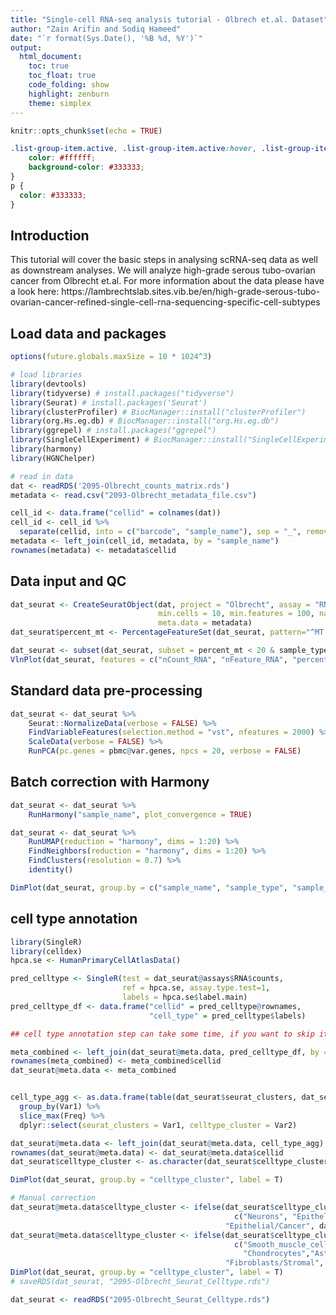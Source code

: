 ```yaml
---
title: "Single-cell RNA-seq analysis tutorial - Olbrech et.al. Dataset"
author: "Zain Arifin and Sodiq Hameed"
date: "`r format(Sys.Date(), '%B %d, %Y')`"
output:
  html_document:
    toc: true
    toc_float: true
    code_folding: show
    highlight: zenburn
    theme: simplex
---
```


```r
knitr::opts_chunk$set(echo = TRUE)
```

```css
.list-group-item.active, .list-group-item.active:hover, .list-group-item.active:focus {
    color: #ffffff;
    background-color: #333333;
}
p {
  color: #333333;
}
```

## Introduction 

This tutorial will cover the basic steps in analysing scRNA-seq data as well as downstream analyses. We will analyze high-grade serous tubo-ovarian cancer from Olbrecht et.al. For more information about the data please have a look here: https://lambrechtslab.sites.vib.be/en/high-grade-serous-tubo-ovarian-cancer-refined-single-cell-rna-sequencing-specific-cell-subtypes

## Load data and packages

```r
options(future.globals.maxSize = 10 * 1024^3) 

# load libraries
library(devtools)
library(tidyverse) # install.packages("tidyverse")
library(Seurat) # install.packages('Seurat')
library(clusterProfiler) # BiocManager::install("clusterProfiler")
library(org.Hs.eg.db) # BiocManager::install("org.Hs.eg.db")
library(ggrepel) # install.packages("ggrepel")
library(SingleCellExperiment) # BiocManager::install("SingleCellExperiment")
library(harmony)
library(HGNChelper)
```

```r
# read in data
dat <- readRDS('2095-Olbrecht_counts_matrix.rds')
metadata <- read.csv("2093-Olbrecht_metadata_file.csv")

cell_id <- data.frame("cellid" = colnames(dat))
cell_id <- cell_id %>%
  separate(cellid, into = c("barcode", "sample_name"), sep = "_", remove = FALSE)
metadata <- left_join(cell_id, metadata, by = "sample_name")
rownames(metadata) <- metadata$cellid
```

## Data input and QC

```r
dat_seurat <- CreateSeuratObject(dat, project = "Olbrecht", assay = "RNA",
                                 min.cells = 10, min.features = 100, names.field = 1,
                                 meta.data = metadata)
dat_seurat$percent_mt <- PercentageFeatureSet(dat_seurat, pattern="^MT.")

dat_seurat <- subset(dat_seurat, subset = percent_mt < 20 & sample_type == "Tumor")
VlnPlot(dat_seurat, features = c("nCount_RNA", "nFeature_RNA", "percent_mt")) 
```

## Standard data pre-processing

```r
dat_seurat <- dat_seurat %>%
    Seurat::NormalizeData(verbose = FALSE) %>%
    FindVariableFeatures(selection.method = "vst", nfeatures = 2000) %>% 
    ScaleData(verbose = FALSE) %>% 
    RunPCA(pc.genes = pbmc@var.genes, npcs = 20, verbose = FALSE)
```

## Batch correction with Harmony

```r
dat_seurat <- dat_seurat %>% 
    RunHarmony("sample_name", plot_convergence = TRUE)

dat_seurat <- dat_seurat %>% 
    RunUMAP(reduction = "harmony", dims = 1:20) %>% 
    FindNeighbors(reduction = "harmony", dims = 1:20) %>% 
    FindClusters(resolution = 0.7) %>% 
    identity()

DimPlot(dat_seurat, group.by = c("sample_name", "sample_type", "sample_site") )
```

## cell type annotation

```r
library(SingleR)
library(celldex)
hpca.se <- HumanPrimaryCellAtlasData()

pred_celltype <- SingleR(test = dat_seurat@assays$RNA$counts, 
                         ref = hpca.se, assay.type.test=1,
                         labels = hpca.se$label.main)
pred_celltype_df <- data.frame("cellid" = pred_celltype@rownames, 
                               "cell_type" = pred_celltype$labels)

## cell type annotation step can take some time, if you want to skip it. Please load the file in the following chunk

meta_combined <- left_join(dat_seurat@meta.data, pred_celltype_df, by = "cellid")
rownames(meta_combined) <- meta_combined$cellid
dat_seurat@meta.data <- meta_combined


cell_type_agg <- as.data.frame(table(dat_seurat$seurat_clusters, dat_seurat$cell_type)) %>%
  group_by(Var1) %>%
  slice_max(Freq) %>%
  dplyr::select(seurat_clusters = Var1, celltype_cluster = Var2)

dat_seurat@meta.data <- left_join(dat_seurat@meta.data, cell_type_agg)
rownames(dat_seurat@meta.data) <- dat_seurat@meta.data$cellid
dat_seurat$celltype_cluster <- as.character(dat_seurat$celltype_cluster)

DimPlot(dat_seurat, group.by = "celltype_cluster", label = T)

# Manual correction
dat_seurat@meta.data$celltype_cluster <- ifelse(dat_seurat$celltype_cluster %in% 
                                                  c("Neurons", "Epithelial_cells"),
                                                "Epithelial/Cancer", dat_seurat$celltype_cluster)
dat_seurat@meta.data$celltype_cluster <- ifelse(dat_seurat$celltype_cluster %in% 
                                                  c("Smooth_muscle_cells", "Fibroblasts",
                                                    "Chondrocytes","Astrocyte"),
                                                "Fibroblasts/Stromal", dat_seurat$celltype_cluster)
DimPlot(dat_seurat, group.by = "celltype_cluster", label = T)
# saveRDS(dat_seurat, "2095-Olbrecht_Seurat_Celltype.rds")
```


```r
dat_seurat <- readRDS("2095-Olbrecht_Seurat_Celltype.rds")
```